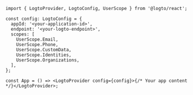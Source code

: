 ```tsx
import { LogtoProvider, LogtoConfig, UserScope } from '@logto/react';

const config: LogtoConfig = {
  appId: '<your-application-id>',
  endpoint: '<your-logto-endpoint>',
  scopes: [
    UserScope.Email,
    UserScope.Phone,
    UserScope.CustomData,
    UserScope.Identities,
    UserScope.Organizations,
  ],
};

const App = () => <LogtoProvider config={config}>{/* Your app content */}</LogtoProvider>;
```
